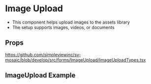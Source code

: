 
<Meta title='Forms/FormFieldImageUpload/Readme' />

# Image Upload

- This component helps upload images to the assets library
- The setup supports images, videos, or documents

## Props

https://github.com/simpleviewinc/sv-mosaic/blob/develop/src/forms/ImageUpload/ImageUploadTypes.tsx

## ImageUpload Example

<Preview withSource='none'>
  <stories.Playground />
</Preview>
